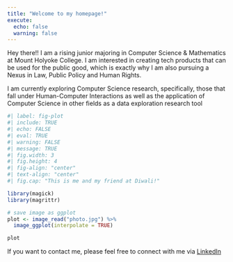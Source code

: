 ```yaml
---
title: "Welcome to my homepage!"
execute:
  echo: false
  warning: false
---
```



Hey there!! I am a rising junior majoring in Computer Science & Mathematics at Mount Holyoke College. I am interested in creating tech products that can be used for the public good, which is exactly why I am also pursuing a Nexus in Law, Public Policy and Human Rights. 


I am currently exploring Computer Science research, specifically, those that fall under Human-Computer Interactions as well as the application of Computer Science in other fields as a data exploration research tool


```r
#| label: fig-plot
#| include: TRUE
#| echo: FALSE
#| eval: TRUE
#| warning: FALSE
#| message: TRUE
#| fig.width: 3
#| fig.height: 4
#| fig-align: "center"
#| text-align: "center"
#| fig.cap: "This is me and my friend at Diwali!"

library(magick)
library(magrittr)

# save image as ggplot
plot <- image_read("photo.jpg") %>% 
  image_ggplot(interpolate = TRUE)

plot
```


If you want to contact me, please feel free to connect with me via [LinkedIn](https://www.linkedin.com/in/thu-ngo-719071295/) 



